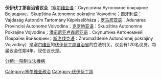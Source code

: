 {{NoteTA
|G1=地名
|G2=nationality
}}
'''伏伊伏丁那自治省议会'''（[[塞尔维亚语|塞尔维亚语]]：Скупштина Аутономне покрајине Војводине，Skupština Autonomne pokrajine Vojvodine；[[匈牙利语|匈牙利语]]：Vajdaság Autonóm Tartomány Képviselőháza；[[罗马尼亚语|罗马尼亚语]]：Adunarea Provinciei Autonome Voivodina；[[克罗地亚语|克罗地亚语]]：Skupština Autonomne Pokrajine Vojvodine；[[潘诺尼亚卢森尼亚语|潘诺尼亚卢森尼亚语]]：Скупштина Автономней Покраїни Войводини；[[斯洛伐克语|斯洛伐克语]]：Zhromaždenie Autonómnej pokrajiny Vojvodiny）是[[塞尔维亚|塞尔维亚]]的[[伏伊伏丁那自治省|伏伊伏丁那自治省]]的立法机关。议会有120名议员。每届议会任期4年。现任议长是{{le|伊斯特温·帕斯托|István Pásztor}}。
{{Infobox legislature
 | name          = 伏伊伏丁那自治省议会<br><small>''Скупштина Аутономне покрајине Војводине<br>Skupština Autonomne pokrajine Vojvodine''
 | coa_pic       = [[File:Flag_of_Vojvodina.svg|120px]] [[File:Tradicionalna_zastava_Vojvodine_sa_grbom.svg|100px]]
 | coa-pic       = [[Flag_of_Vojvodina|Flag and the Traditional flag of Vojvodina]]
 | house_type    = 一院制
 | houses        = 
 | session_room  = Novi Sad, budova skupštiny Vojvodiny.jpg
 | leader1_type  = [[伏伊伏丁那议长会议主席|议长]]
 | leader1       = [[斯特文·帕茨托|斯特文·帕茨托]]
 | party1        = [[伏伊伏丁那匈牙利族联盟|伏伊伏丁那匈牙利族联盟]]
 | election1     = 2012年6月22日
 | leader2_type  = 
 | leader2       = 
 | party2        = 
 | last_election1 = [[2016年伏伊伏丁那议会选举|2016年]]
| structure1         = Assembly of Vojvodina seats 2016.svg
 | structure1_alt     = 分配各方议会议席
 | structure1_res     = 250px
 | members       = 120
| political_groups1  = {{legend|#EFFF0A|[[民主党（塞尔维亚）|塞尔维亚民主党]]: 10 }} {{legend|#019406|[[伏伊伏丁那社会民主党联盟|伏伊伏丁那社会民主党联盟]]: 9 }} {{legend|#FFAE0D|[[够了_(政党)|够了]]: 7 }} {{legend|#FF1900|[[塞尔维亚社会党|塞尔维亚社会党]]: 9 }} {{legend|#0FD81D|[[伏伊伏丁那匈牙利族联盟|伏伊伏丁那匈牙利族联盟]]: 6 }} {{legend|#019106|[[绿党_(塞尔维亚)|绿党]]: 1 }} {{legend|#073314|[[匈牙利族自治运动|匈牙利族自治运动]]: 2 }} {{legend|#1463FF|[[塞尔维亚进步党|塞尔维亚进步党]]: 63 }} {{legend|#802313|[[塞尔维亚联合党|塞尔维亚联合党]]: 3 }} {{legend|#253794|[[塞尔维亚激进党|塞尔维亚激进党]]: 10 }} 
| election3     = 
 | meeting_place = [[诺维萨德|诺维萨德]]，[[伏伊伏丁那|伏伊伏丁那]]，[[塞尔维亚|塞尔维亚]]
 | website       = [http://www.skupstinavojvodine.gov.rs/ www.skupstinavojvodine.gov.rs]
}}

[[Category:塞尔维亚政治|Category:塞尔维亚政治]]
[[Category:伏伊伏丁那|Category:伏伊伏丁那]]
[[分類:一院制立法機構|分類:一院制立法機構]]